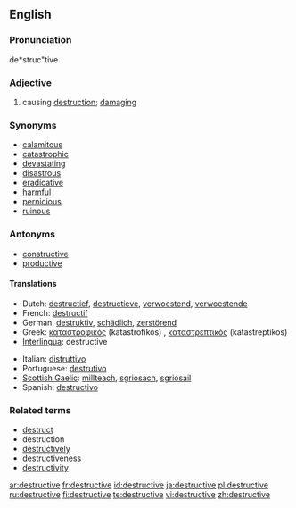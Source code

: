 ==English==
===Pronunciation===
de*struc"tive

===Adjective===
{{en-adj}}

# causing [[destruction]]; [[damage|damaging]]

===Synonyms===
* [[calamitous]]
* [[catastrophic]]
* [[devastate|devastating]]
* [[disastrous]]
* [[eradicative]]
* [[harmful]]
* [[pernicious]]
* [[ruinous]]

===Antonyms===
* [[constructive]]
* [[productive]]

====Translations====
{{top}}
*Dutch: [[destructief]], [[destructieve]], [[verwoestend]], [[verwoestende]]
*French: [[destructif]]
*German: [[destruktiv]], [[schädlich]], [[zerstörend]]
*Greek: [[καταστροφικός]] (katastrofikos) {{m}}, [[καταστρεπτικός]] (katastreptikos) {{m}}
*[[Interlingua]]: destructive
{{mid}}
*Italian: [[distruttivo]]
*Portuguese: [[destrutivo]]
*[[Scottish Gaelic]]: [[millteach]], [[sgriosach]], [[sgriosail]]
*Spanish: [[destructivo]]
{{bottom}}

===Related terms===
* [[destruct]]
* destruction
* [[destructively]]
* [[destructiveness]]
* [[destructivity]]

[[ar:destructive]]
[[fr:destructive]]
[[id:destructive]]
[[ja:destructive]]
[[pl:destructive]]
[[ru:destructive]]
[[fi:destructive]]
[[te:destructive]]
[[vi:destructive]]
[[zh:destructive]]